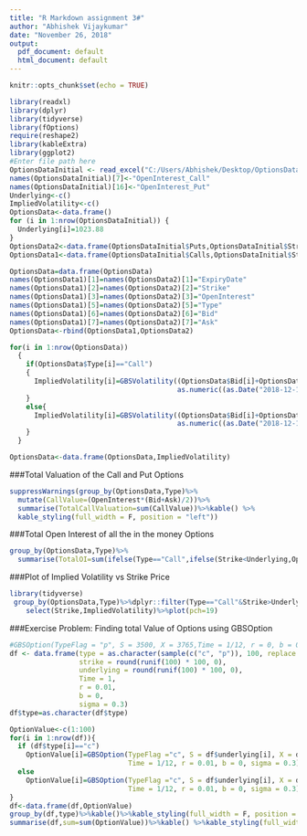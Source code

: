 ```yaml
---
title: "R Markdown assignment 3#"
author: "Abhishek Vijaykumar"
date: "November 26, 2018"
output:
  pdf_document: default
  html_document: default
---
```


```r
knitr::opts_chunk$set(echo = TRUE)
```


```r
library(readxl)
library(dplyr)
library(tidyverse)
library(fOptions)
require(reshape2)
library(kableExtra)
library(ggplot2)
#Enter file path here
OptionsDataInitial <- read_excel("C:/Users/Abhishek/Desktop/OptionsData.xlsx")
names(OptionsDataInitial)[7]<-"OpenInterest_Call"
names(OptionsDataInitial)[16]<-"OpenInterest_Put"
Underlying<-c()
ImpliedVolatility<-c()
OptionsData<-data.frame()
for (i in 1:nrow(OptionsDataInitial)) {
  Underlying[i]=1023.88
}
OptionsData2<-data.frame(OptionsDataInitial$Puts,OptionsDataInitial$Strike,OptionsDataInitial$OpenInterest_Put,Underlying,c(rep("Put",nrow(OptionsDataInitial))),OptionsDataInitial$Bid__1,OptionsDataInitial$Ask__1)
OptionsData1<-data.frame(OptionsDataInitial$Calls,OptionsDataInitial$Strike,OptionsDataInitial$OpenInterest_Call,Underlying,c(rep("Call",nrow(OptionsDataInitial))),OptionsDataInitial$Bid,OptionsDataInitial$Ask)

OptionsData=data.frame(OptionsData)
names(OptionsData1)[1]=names(OptionsData2)[1]="ExpiryDate"
names(OptionsData1)[2]=names(OptionsData2)[2]="Strike"
names(OptionsData1)[3]=names(OptionsData2)[3]="OpenInterest"
names(OptionsData1)[5]=names(OptionsData2)[5]="Type"
names(OptionsData1)[6]=names(OptionsData2)[6]="Bid"
names(OptionsData1)[7]=names(OptionsData2)[7]="Ask"
OptionsData<-rbind(OptionsData1,OptionsData2)

for(i in 1:nrow(OptionsData))
  {
    if(OptionsData$Type[i]=="Call")
    {
      ImpliedVolatility[i]=GBSVolatility((OptionsData$Bid[i]+OptionsData$Ask[i])/2, "c", OptionsData$Underlying[i],OptionsData$Strike[i],
                                         as.numeric((as.Date("2018-12-14") - as.Date("2018-11-25")))/365, r = 0.03,b=-0.0002)
    }
    else{
      ImpliedVolatility[i]=GBSVolatility((OptionsData$Bid[i]+OptionsData$Ask[i])/2, "p", OptionsData$Underlying[i],OptionsData$Strike[i],
                                         as.numeric((as.Date("2018-12-14") - as.Date("2018-11-25")))/365, r = 0.03,b=-0.0002)
    }
  }

OptionsData<-data.frame(OptionsData,ImpliedVolatility)

```



###Total Valuation of the Call and Put Options

```r
suppressWarnings(group_by(OptionsData,Type)%>%
  mutate(CallValue=(OpenInterest*(Bid+Ask)/2))%>%
  summarise(TotalCallValuation=sum(CallValue))%>%kable() %>%
  kable_styling(full_width = F, position = "left"))

```

###Total Open Interest of all the in the money Options

```r
group_by(OptionsData,Type)%>%
  summarise(TotalOI=sum(ifelse(Type=="Call",ifelse(Strike<Underlying,OpenInterest,0),ifelse(Strike>Underlying,OpenInterest,0))))%>%kable() %>%kable_styling(full_width = F, position = "left")
```

###Plot of Implied Volatility vs Strike Price

```r
library(tidyverse)
 group_by(OptionsData,Type)%>%dplyr::filter(Type=="Call"&Strike>Underlying|Type=="Put"&Strike<Underlying)%>%ungroup%>%arrange(Strike)%>%
    select(Strike,ImpliedVolatility)%>%plot(pch=19)
```


###Exercise Problem: Finding total Value of Options using GBSOption

```r
#GBSOption(TypeFlag = "p", S = 3500, X = 3765,Time = 1/12, r = 0, b = 0, sigma = 0.3)@price
df <- data.frame(type = as.character(sample(c("c", "p")), 100, replace = TRUE),
                 strike = round(runif(100) * 100, 0),
                 underlying = round(runif(100) * 100, 0),
                 Time = 1,
                 r = 0.01,
                 b = 0,
                 sigma = 0.3)
df$type=as.character(df$type)

OptionValue<-c(1:100)
for(i in 1:nrow(df)){
  if (df$type[i]=="c")
    OptionValue[i]=GBSOption(TypeFlag ="c", S = df$underlying[i], X = df$strike[i],
                             Time = 1/12, r = 0.01, b = 0, sigma = 0.3)@price
  else
    OptionValue[i]=GBSOption(TypeFlag ="c", S = df$underlying[i], X = df$strike[i],
                             Time = 1/12, r = 0.01, b = 0, sigma = 0.3)@price
}
df<-data.frame(df,OptionValue)
group_by(df,type)%>%kable()%>%kable_styling(full_width = F, position = "left")
summarise(df,sum=sum(OptionValue))%>%kable() %>%kable_styling(full_width = F, position = "left")
```